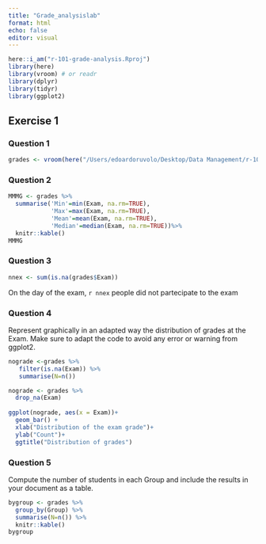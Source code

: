 ```yaml
---
title: "Grade_analysislab"
format: html
echo: false
editor: visual
---
```


```r
here::i_am("r-101-grade-analysis.Rproj")
library(here)
library(vroom) # or readr
library(dplyr)
library(tidyr)
library(ggplot2)
```

## Exercise 1
### Question 1
```r
grades <- vroom(here("/Users/edoardoruvolo/Desktop/Data Management/r-101-grade-analysis/grades.csv"))
```

### Question 2
```r
MMMG <- grades %>%
  summarise('Min'=min(Exam, na.rm=TRUE), 
            'Max'=max(Exam, na.rm=TRUE), 
            'Mean'=mean(Exam, na.rm=TRUE), 
            'Median'=median(Exam, na.rm=TRUE))%>%
  knitr::kable()
MMMG
```
### Question 3 
```r
nnex <- sum(is.na(grades$Exam))
```

On the day of the exam, `r nnex` people did not partecipate to the exam

### Question 4
Represent graphically in an adapted way the distribution of grades at the Exam. Make sure to adapt the code to avoid any error or warning from ggplot2.

```r
nograde <-grades %>% 
   filter(is.na(Exam)) %>%
   summarise(N=n())
```

```r
nograde <- grades %>% 
  drop_na(Exam)
  
ggplot(nograde, aes(x = Exam))+ 
  geom_bar() +
  xlab("Distribution of the exam grade")+
  ylab("Count")+
  ggtitle("Distribution of grades")
```
### Question 5 
Compute the number of students in each Group and include the results in your document as a table.
```r
bygroup <- grades %>%
  group_by(Group) %>%
  summarise(N=n()) %>%
  knitr::kable()
bygroup
```


